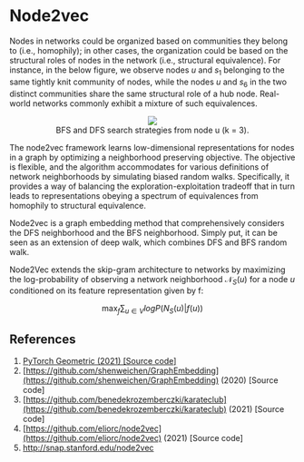 # Node2vec

Nodes in networks could be organized based on communities they belong to (i.e., homophily); in other cases, the organization could be based on the structural roles of nodes in the network (i.e., structural equivalence). For instance, in the below figure, we observe nodes $u$ and $s_1$ belonging to the same tightly knit community of nodes, while the nodes $u$ and $s_6$ in the two distinct communities share the same structural role of a hub node. Real-world networks commonly exhibit a mixture of such equivalences.

<figure><p><center><img src='https://github.com/recohut/graph-embeddings/raw/3ae14e9b7e26389dede9d33d96465a674b8acd21/docs/_images/C039027_1.png'/><figcaption>BFS and DFS search strategies from node u (k = 3).</figcaption></figure></center></p>

The node2vec framework learns low-dimensional representations for nodes in a graph by optimizing a neighborhood preserving objective. The objective is flexible, and the algorithm accommodates for various definitions of network neighborhoods by simulating biased random walks. Specifically, it provides a way of balancing the exploration-exploitation tradeoff that in turn leads to representations obeying a spectrum of equivalences from homophily to structural equivalence.

Node2vec is a graph embedding method that comprehensively considers the DFS neighborhood and the BFS neighborhood. Simply put, it can be seen as an extension of deep walk, which combines DFS and BFS random walk.

Node2Vec extends the skip-gram architecture to networks by maximizing the log-probability of observing a network neighborhood $\mathcal{N}_S(u)$ for a node $u$ conditioned on its feature representation given by f:

$$\max_f \sum_{u \in V}logP(N_S(u) \vert f(u))$$

## References

1. [PyTorch Geometric (2021) [Source code]](https://pytorch-geometric.readthedocs.io/en/latest/modules/nn.html?highlight=node2vec#torch_geometric.nn.models.Node2Vec)
2. [https://github.com/shenweichen/GraphEmbedding](https://github.com/shenweichen/GraphEmbedding) (2020) [Source code]
3. [https://github.com/benedekrozemberczki/karateclub](https://github.com/benedekrozemberczki/karateclub) (2021) [Source code]
4. [https://github.com/eliorc/node2vec](https://github.com/eliorc/node2vec) (2021) [Source code]
5. http://snap.stanford.edu/node2vec
